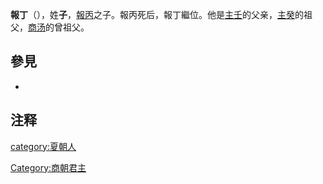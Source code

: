 {{Emperorcn box
|圖像=
|名稱=報丁
|政權=[[商朝|先商]]
|出生日期=不詳
|逝世日期=不詳
|在位=？
|父=[[報丙|報丙]]
}}

'''報丁'''（{{bd|？||？||catIdx=Z}}），姓'''子'''，[[報丙|報丙]]之子{{noteTag|1={{Wikisource history|史記|003|殷本紀}}作“微卒，子报丁立。报丁卒，子报乙立。报乙卒，子报丙立”，但王国维根据出土甲骨文纠正了这三代世系，现在普遍认可的世系是报乙为上甲微的儿子，报丙为报乙的儿子，报丁是报丙的儿子。}}。報丙死后，報丁繼位。他是[[主壬|主壬]]的父亲，[[主癸|主癸]]的祖父，[[商汤|商汤]]的曾祖父。

==參見==

*{{wikisource history link|史記|003|昭明、相土、昌若、曹圉、冥、振、微、報丁、報乙、報丙、主壬、主癸}}

==注释==
<div class="references-small">
{{NoteFoot}}
</div>
{{中国皇帝|父[[报丙|报丙]]|子[[主壬|主壬]]|[[商朝君主列表|先商君主]]|？}}
{{商朝君主}}
{{China-monarch-stub}}

[[category:夏朝人|category:夏朝人]]
[[Category:商朝君主|Category:商朝君主]]